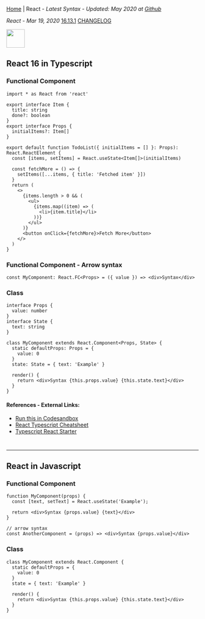 
[Home](/) | React - _Latest Syntax - Updated: May 2020 at [Github](https://github.com/ngduc/syntax.codes)_

_React - Mar 19, 2020_ <a class="tagButton" href="https://github.com/facebook/react/releases">16.13.1</a> <a class="tagButton" href="https://github.com/facebook/react/blob/master/CHANGELOG.md">CHANGELOG</a>

<img src="https://upload.wikimedia.org/wikipedia/commons/thumb/a/a7/React-icon.svg/1024px-React-icon.svg.png" height="48" />

## React 16 in Typescript

### Functional Component

```.tsx
import * as React from 'react'

export interface Item {
  title: string
  done?: boolean
}
export interface Props {
  initialItems?: Item[]
}
  
export default function TodoList({ initialItems = [] }: Props): React.ReactElement {
  const [items, setItems] = React.useState<Item[]>(initialItems)

  const fetchMore = () => {
    setItems([...items, { title: 'Fetched item' }])
  }
  return (
    <>
      {items.length > 0 && (
        <ul>
          {items.map((item) => (
            <li>{item.title}</li>
          ))}
        </ul>
      )}
      <button onClick={fetchMore}>Fetch More</button>
    </>
  )
}
```

### Functional Component - Arrow syntax

```.tsx
const MyComponent: React.FC<Props> = ({ value }) => <div>Syntax</div>
```

### Class

```.tsx
interface Props {
  value: number
}
interface State {
  text: string
}
  
class MyComponent extends React.Component<Props, State> {
  static defaultProps: Props = {
    value: 0
  }
  state: State = { text: 'Example' }

  render() {
    return <div>Syntax {this.props.value} {this.state.text}</div>
  }
}
```

#### References - External Links:
- [Run this in Codesandbox](https://codesandbox.io/s/react-typescript-estfk?file=/src/TodoList.tsx)
- [React Typescript Cheatsheet](https://github.com/typescript-cheatsheets/react-typescript-cheatsheet)
- [Typescript React Starter](https://github.com/microsoft/TypeScript-React-Starter)

#
---------------

## React in Javascript

### Functional Component

```.tsx
function MyComponent(props) {
  const [text, setText] = React.useState('Example');

  return <div>Syntax {props.value} {text}</div> 
}
  
// arrow syntax
const AnotherComponent = (props) => <div>Syntax {props.value}</div>
```

### Class

```.tsx
class MyComponent extends React.Component {
  static defaultProps = {
    value: 0
  }
  state = { text: 'Example' }

  render() {
    return <div>Syntax {this.props.value} {this.state.text}</div>
  }
}
```
